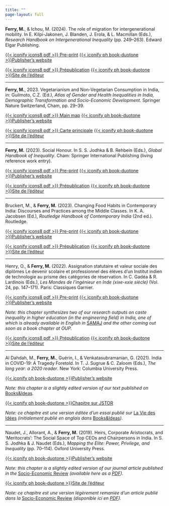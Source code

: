 ```yaml
---
title: ""
page-layout: full
---
```


**Ferry, M.**, & Ichou, M. (2024). The role of migration for intergenerational mobility. In E. Kilpi-Jakonen, J. Blanden, J. Erola, & L. Macmillan (Eds.), *Research Handbook on Intergenerational Inequality* (pp. 249–263). Edward Elgar Publishing. 

::: {.content-visible when-profile="english"}
[{{< iconify icons8 pdf >}} Pre-print](chapters/ferry-ichou-2024/Ferry_Ichou_2024_ChapterIntergMobilityMigration.pdf) [{{< iconify ph book-duotone >}}Publisher's website](https://doi.org/10.4337/9781800888265.00027)
:::

::: {.content-visible when-profile="french"}
[{{< iconify icons8 pdf >}} Prépublication](chapters/ferry-ichou-2024/Ferry_Ichou_2024_ChapterIntergMobilityMigration.pdf) [{{< iconify ph book-duotone >}}Site de l'éditeur](https://doi.org/10.4337/9781800888265.00027)
:::

------------------------------------------------------------------------

**Ferry, M.**, 2023. Vegetarianism and Non-Vegetarian Consumption in India, in: Guilmoto, C.Z. (Ed.), *Atlas of Gender and Health Inequalities in India, Demographic Transformation and Socio-Economic Development*. Springer Nature Switzerland, Cham, pp. 29–39.

::: {.content-visible when-profile="english"}
[{{< iconify icons8 pdf >}} Main map](chapters/ferry-map-veg-2023/VegetarianismMap.png) [{{< iconify ph book-duotone >}}Publisher's website](https://doi.org/10.1007/978-3-031-47847-5_3)
:::

::: {.content-visible when-profile="french"}
[{{< iconify icons8 pdf >}} Carte principale](chapters/ferry-map-veg-2023/VegetarianismMap.png) [{{< iconify ph book-duotone >}}Site de l'éditeur](https://doi.org/10.1007/978-3-031-47847-5_3)
:::

------------------------------------------------------------------------

**Ferry, M.** (2023). Social Honour. In S. S. Jodhka & B. Rehbein (Eds.), *Global Handbook of Inequality*. Cham: Springer International Publishing (living reference work entry).

::: {.content-visible when-profile="english"}
[{{< iconify icons8 pdf >}} Pre-print](chapters/ferry-2023/Preprint-ferry-2023.pdf) [{{< iconify ph book-duotone >}}Publisher's website](https://doi.org/10.1007/978-3-030-97417-6_20-1)
:::

::: {.content-visible when-profile="french"}
[{{< iconify icons8 pdf >}} Prépublication](chapters/ferry-2023/Preprint-ferry-2023.pdf) [{{< iconify ph book-duotone >}}Site de l'éditeur](https://doi.org/10.1007/978-3-030-97417-6_20-1)
:::

------------------------------------------------------------------------

Bruckert, M., & **Ferry, M.** (2023). Changing Food Habits in Contemporary India: Discourses and Practices among the Middle Classes. In K. A. Jacobsen (Ed.), *Routledge Handbook of Contemporary India* (2nd ed.). Routledge.

::: {.content-visible when-profile="english"}
[{{< iconify icons8 pdf >}} Pre-print](chapters/bruckert-ferry-2023/Bruckert_Ferry_2023.pdf) [{{< iconify ph book-duotone >}}Publisher's website](https://www.taylorfrancis.com/chapters/edit/10.4324/9781003278436-42/changing-food-habits-contemporary-india-micha%C3%ABl-bruckert-mathieu-ferry)
:::

::: {.content-visible when-profile="french"}
[{{< iconify icons8 pdf >}} Prépublication](chapters/bruckert-ferry-2023/Bruckert_Ferry_2023.pdf) [{{< iconify ph book-duotone >}}Site de l'éditeur](https://www.taylorfrancis.com/chapters/edit/10.4324/9781003278436-42/changing-food-habits-contemporary-india-micha%C3%ABl-bruckert-mathieu-ferry)
:::

------------------------------------------------------------------------

Henry, O., & **Ferry, M.** (2022). Assignation statutaire et valeur sociale des diplômes Le devenir scolaire et professionnel des élèves ­d'un Institut indien de technologie au prisme des catégories de réservation. In C. Gadéa & R. Lardinois (Eds.), *Les Mondes de l'ingénieur en Inde (xixe-xxie siècle)* (Vol. 24, pp. 147--171). Paris: Classiques Garnier.

::: {.content-visible when-profile="english"}
[{{< iconify icons8 pdf >}} Pre-print](https://hal.science/hal-03922691/document) [{{< iconify ph book-duotone >}}Publisher's website](https://classiques-garnier.com/les-mondes-de-l-ingenieur-en-inde-xixe-xxie-siecle-assignation-statutaire-et-valeur-sociale-des-diplomes.html)

*Note: this chapter synthesizes two of our research outputs on caste inequality in higher education (in the engineering field) in India, one of which is already available in English in* [SAMAJ](https://doi.org/10.4000/samaj.4291) *and the other coming out soon as a book chapter at OUP.*
:::

::: {.content-visible when-profile="french"}
[{{< iconify icons8 pdf >}} Prépublication](https://hal.science/hal-03922691/document) [{{< iconify ph book-duotone >}}Site de l'éditeur](https://classiques-garnier.com/les-mondes-de-l-ingenieur-en-inde-xixe-xxie-siecle-assignation-statutaire-et-valeur-sociale-des-diplomes.html)
:::

------------------------------------------------------------------------

Al Dahdah, M., **Ferry, M.**, Guérin, I., & Venkatasubramanian, G. (2021). India in COVID-19: A Tragedy Foretold. In T. J. Sugrue & C. Zaloom (Eds.), *The long year: a 2020 reader*. New York: Columbia University Press.

::: {.content-visible when-profile="english"}
[{{< iconify ph book-duotone >}}Publisher's website](https://www.jstor.org/stable/10.7312/sugr20452?turn_away=true)

*Note: this chapter is a slightly edited version of our text published on* [Books&Ideas](https://laviedesidees.fr/The-Covid-19-Crisis-in-India)*.*
:::

::: {.content-visible when-profile="french"}
[{{< iconify ph book-duotone >}}Chapitre sur JSTOR](https://www.jstor.org/stable/10.7312/sugr20452?turn_away=true)

*Note: ce chapitre est une version éditée d'un essai publié sur* [La Vie des Idées](https://laviedesidees.fr/L-Inde-face-a-la-crise-du-Covid-19) *(initialement publié en anglais dans* [Books&Ideas](https://laviedesidees.fr/The-Covid-19-Crisis-in-India)*)*.
:::

------------------------------------------------------------------------

Naudet, J., Allorant, A., & **Ferry, M.** (2019). Heirs, Corporate Aristocrats, and 'Meritocrats': The Social Space of Top CEOs and Chairpersons in India. In S. S. Jodhka & J. Naudet (Eds.), *Mapping the Elite: Power, Privilege, and Inequality* (pp. 70--114). Oxford University Press.

::: {.content-visible when-profile="english"}
[{{< iconify ph book-duotone >}}Publisher's website](https://doi.org/10.1093/oso/9780199491070.003.0003)

*Note: this chapter is a slightly edited version of our journal article published in the* [Socio-Economic Review](https://doi.org/10.1093/ser/mwx035) *(available here as a [PDF](articles/naudet-allorant-ferry-2018/ser.pdf)).*
:::

::: {.content-visible when-profile="french"}
[{{< iconify ph book-duotone >}}Site de l'éditeur](https://doi.org/10.1093/oso/9780199491070.003.0003)

*Note: ce chapitre est une version légèrement remaniée d'un article publié dans la* [Socio-Economic Review](https://doi.org/10.1093/ser/mwx035) *(disponible ici en [PDF](articles/naudet-allorant-ferry-2018/ser.pdf)).*
:::
